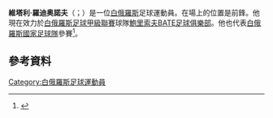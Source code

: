 {{Infobox football biography
| name = Vitali Rodionov
| image = Vital Radzivonaŭ 2012 BLR.jpg
| fullname = Vital Viktaravich Radyyonaw
| birth_date  = {{birth date and age|1983|12|11|df=yes}}
| birth_place = [[白俄羅斯|白俄羅斯]][[維捷布斯克|維捷布斯克]]
| height = {{height|m=1.79|precision=0}}
| position = 前鋒
| currentclub = [[鮑里索夫足球俱樂部|鮑里索夫]]
| clubnumber = 20
| youthyears1 = {{0|0000}}–2001
| youthclubs1 = [[維捷布斯克足球俱樂部|維捷布斯克]]
| years1 = 2001–2003 
| clubs1 = [[維捷布斯克足球俱樂部|維捷布斯克]]
| caps1  = 49
| goals1 = 6
| years2 = 2003–2005 
| clubs2 = [[若基諾魚雷足球俱樂部|若基諾魚雷]]
| caps2  = 57
| goals2 = 21
| years3 = 2006– 
| clubs3 = [[鮑里索夫足球俱樂部|鮑里索夫]]
| caps3  = 211
| goals3 = 86
| years4 = 2009
| clubs4 = → [[弗賴堡足球俱樂部|弗賴堡]] (loan)
| caps4  = 12
| goals4 = 4
| nationalyears1 = 2002–2005
| nationalteam1  = 白俄羅斯U21
| nationalcaps1  = 10
| nationalgoals1 = 2
| nationalyears2 = 2007–
| nationalteam2  = [[白俄羅斯國家足球隊|白俄羅斯]]
| nationalcaps2  = 46
| nationalgoals2 = 10
| pcupdate = 3 December 2014
| ntupdate = 22 May 2014
}}
'''維塔利·羅迪奥諾夫'''（{{lang-be|Віталь Віктаравіч Радзівонаў}}；{{bd|1983年|12月11日}}）是一位[[白俄羅斯|白俄羅斯]]足球運動員。在場上的位置是前鋒。他現在效力於[[白俄羅斯足球甲級聯賽|白俄羅斯足球甲級聯賽]]球隊[[鮑里索夫BATE足球俱樂部|鮑里索夫BATE足球俱樂部]]。他也代表[[白俄羅斯國家足球隊|白俄羅斯國家足球隊]]參賽<ref>{{cite news|url=http://www.soccerway.com/players/vitali-rodionov/39584/|title=Vitali Rodionov match log|accessdate=24 June 2012|date=1 June 2012|publisher=soccerway.com|archive-date=2015-06-13|archive-url=https://web.archive.org/web/20150613062647/http://www.soccerway.com/players/vitali-rodionov/39584/|dead-url=no}}</ref>。

==參考資料==
{{Reflist}}

{{DEFAULTSORT: Rodionov, Vitali}}
[[Category:白俄羅斯足球運動員|Category:白俄羅斯足球運動員]]